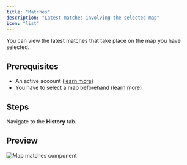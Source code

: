 ```yaml
---
title: "Matches"
description: "Latest matches involving the selected map"
icon: "list"
---
```


You can view the latest matches that take place on the map you have selected.

## Prerequisites

- An active account ([learn more](/get-started/setup))
- You have to select a map beforehand ([learn more](/core/map/root))

## Steps

Navigate to the **History** tab.

## Preview

<Frame>
    <img
        src="./images/matches/component.png"
        alt="Map matches component"
    />
</Frame>
